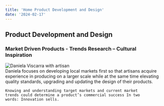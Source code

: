 ```yaml
---
title: 'Home Product Development and Design'
date: '2024-02-17'
---
```

## Product Development and Design
### Market Driven Products - Trends Research – Cultural Inspiration
<div className="my-0 py-0 px-0 mx-0 bg-dvProdBg">
<div className="home-product-hero grid grid-cols-[auto] grid-rows-[auto] px-0 md:px-6 mb-6 md:max-w-screen-xl mx-auto">
  
  <div className="bg-product-hero">
    <Image
      src="/static/images/home/08_1_FONDO_dan_artesana_jam_new.jpg"
      width={756}
      height={556}
      alt="Daniela Viscarra with artisan" 
      className="object-contain"
    />
  </div>

  <div className="home-product-hero-text">
    Daniela focuses on developing local markets first so that artisans acquire experience in producing on a larger scale while at the same time elevating quality standards, upgrading and updating the design of their products.
    
    Knowing and understanding target markets and current market trends could determine a product’s commercial success In two words: Innovation sells.
  <div className="text-center pt-6 md:pt-8 lg:pt-12">
    <ReadMore 
      href="/product-design" 
      linkText="Product Development and Design"
    />
  </div>
  </div>
</div>
</div>
<Gallery
  grid={{
    className: 'grid-cols-1 gap-0',
  }} 
  pictures={
    [
      {
        id: 1,
        path: 'home/08_FONDO_TUIWANAKU_fin.jpg',
        alt: 'alt text',
        width: 1772,
        height: 1156,
      },
      {
        id: 2,
        path: 'home/08_c_FONDO_maderas_belize_FIN.jpg',
        alt: 'alt text',
        width: 1772,
        height: 934,
      },
      {
        id: 3,
        path: 'home/08_e_FONDO_textiles_FIN.jpg',
        alt: 'alt text',
        width: 1772,
        height: 1036,
      },
    ]
  }
/>